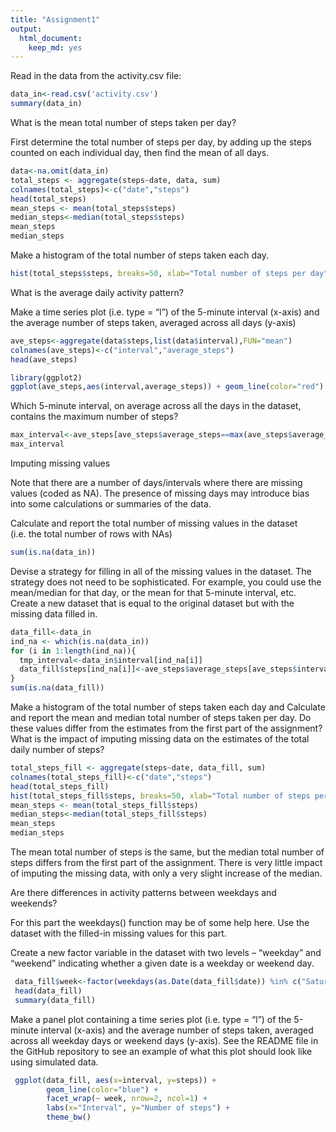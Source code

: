 ```yaml
---
title: "Assignment1"
output:
  html_document:
    keep_md: yes
---
```


Read in the data from the activity.csv file:
```r
data_in<-read.csv('activity.csv')
summary(data_in)
```

What is the mean total number of steps taken per day?

First determine the total number of steps per day, by adding up the steps counted on each individual day, then find the mean of all days.

```r
data<-na.omit(data_in)
total_steps <- aggregate(steps~date, data, sum)
colnames(total_steps)<-c("date","steps")
head(total_steps)
mean_steps <- mean(total_steps$steps)
median_steps<-median(total_steps$steps)
mean_steps
median_steps
```
Make a histogram of the total number of steps taken each day.
```r
hist(total_steps$steps, breaks=50, xlab="Total number of steps per day",main="Histogram of the Total Number of Steps")
```

What is the average daily activity pattern?

Make a time series plot (i.e. type = "l") of the 5-minute interval (x-axis) and the average number of steps taken, averaged across all days (y-axis)

```r
ave_steps<-aggregate(data$steps,list(data$interval),FUN="mean")
colnames(ave_steps)<-c("interval","average_steps")
head(ave_steps)

library(ggplot2) 
ggplot(ave_steps,aes(interval,average_steps)) + geom_line(color="red") + labs(title="Time Series Plot of the 5-minute Intervals", x="5-minute Intervals", y="Average Number of Steps Taken")
```

Which 5-minute interval, on average across all the days in the dataset, contains the maximum number of steps?

```r
max_interval<-ave_steps[ave_steps$average_steps==max(ave_steps$average_steps),]
max_interval
```

Imputing missing values

Note that there are a number of days/intervals where there are missing values (coded as NA). The presence of missing days may introduce bias into some calculations or summaries of the data.

Calculate and report the total number of missing values in the dataset (i.e. the total number of rows with NAs)
```r
sum(is.na(data_in))
```

Devise a strategy for filling in all of the missing values in the dataset. The strategy does not need to be sophisticated. For example, you could use the mean/median for that day, or the mean for that 5-minute interval, etc.
Create a new dataset that is equal to the original dataset but with the missing data filled in.

```r
data_fill<-data_in
ind_na <- which(is.na(data_in))
for (i in 1:length(ind_na)){
  tmp_interval<-data_in$interval[ind_na[i]]
  data_fill$steps[ind_na[i]]<-ave_steps$average_steps[ave_steps$interval==tmp_interval]
}
sum(is.na(data_fill))
```
Make a histogram of the total number of steps taken each day and Calculate and report the mean and median total number of steps taken per day. Do these values differ from the estimates from the first part of the assignment? What is the impact of imputing missing data on the estimates of the total daily number of steps?
```r
total_steps_fill <- aggregate(steps~date, data_fill, sum)
colnames(total_steps_fill)<-c("date","steps")
head(total_steps_fill)
hist(total_steps_fill$steps, breaks=50, xlab="Total number of steps per day",main="Histogram of the Total Number of Steps")
mean_steps <- mean(total_steps_fill$steps)
median_steps<-median(total_steps_fill$steps)
mean_steps
median_steps
```
The mean total number of steps is the same, but the median total number of steps differs from the first part of the assignment. There is very little impact of imputing the missing data, with only a very slight increase of the median.

Are there differences in activity patterns between weekdays and weekends?

For this part the weekdays() function may be of some help here. Use the dataset with the filled-in missing values for this part.

Create a new factor variable in the dataset with two levels – “weekday” and “weekend” indicating whether a given date is a weekday or weekend day.

```r
 data_fill$week<-factor(weekdays(as.Date(data_fill$date)) %in% c("Saturday","Sunday"),c("FALSE","TRUE"),c("weekday","weekend"))
 head(data_fill)
 summary(data_fill)
```
Make a panel plot containing a time series plot (i.e. type = "l") of the 5-minute interval (x-axis) and the average number of steps taken, averaged across all weekday days or weekend days (y-axis). See the README file in the GitHub repository to see an example of what this plot should look like using simulated data.
```r
 ggplot(data_fill, aes(x=interval, y=steps)) + 
        geom_line(color="blue") + 
        facet_wrap(~ week, nrow=2, ncol=1) +
        labs(x="Interval", y="Number of steps") +
        theme_bw()
 ```